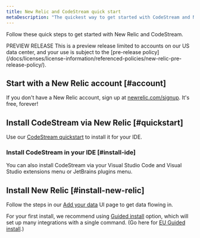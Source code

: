 ```yaml
---
title: New Relic and CodeStream quick start
metaDescription: "The quickest way to get started with CodeStream and New Relic."
---
```


Follow these quick steps to get started with New Relic and CodeStream.

<Callout title="Preview release">
PREVIEW RELEASE
This is a preview release limited to accounts on our US data center, and your use is subject to the [pre-release policy](/docs/licenses/license-information/referenced-policies/new-relic-pre-release-policy/).
</Callout>

## Start with a New Relic account [#account]

If you don't have a New Relic account, sign up at [newrelic.com/signup](https://newrelic.com/signup). It's free, forever!

## Install CodeStream via New Relic [#quickstart]

Use our [CodeStream quickstart](https://developer.newrelic.com/instant-observability/codestream/29bd9a4a-1c19-4219-9694-0942f6411ce7) to install it for your IDE.

### Install CodeStream in your IDE [#install-ide]

You can also install CodeStream via your Visual Studio Code and Visual Studio extensions menu or JetBrains plugins menu.

## Install New Relic [#install-new-relic]

Follow the steps in our [Add your data](https://one.newrelic.com/launcher/nr1-core.settings?pane=eyJuZXJkbGV0SWQiOiJ0dWNzb24ucGxnLWluc3RydW1lbnQtZXZlcnl0aGluZyJ9) UI page to get data flowing in. 

For your first install, we recommend using [Guided install](https://one.newrelic.com/launcher/nr1-core.explorer?pane=eyJuZXJkbGV0SWQiOiJucjEtY29yZS5saXN0aW5nIn0=&cards[0]=eyJuZXJkbGV0SWQiOiJucjEtaW5zdGFsbC1uZXdyZWxpYy5ucjEtaW5zdGFsbC1uZXdyZWxpYyIsImFjdGl2ZUNvbXBvbmVudCI6IlZUU09FbnZpcm9ubWVudCIsInBhdGgiOiJndWlkZWQifQ==) option, which will set up many integrations with a single command. (Go here for [EU Guided install](https://one.eu.newrelic.com/launcher/nr1-core.explorer?pane=eyJuZXJkbGV0SWQiOiJucjEtY29yZS5saXN0aW5nIn0=&cards[0]=eyJuZXJkbGV0SWQiOiJucjEtaW5zdGFsbC1uZXdyZWxpYy5ucjEtaW5zdGFsbC1uZXdyZWxpYyIsImFjdGl2ZUNvbXBvbmVudCI6IlZUU09FbnZpcm9ubWVudCIsInBhdGgiOiJndWlkZWQifQ==).)
